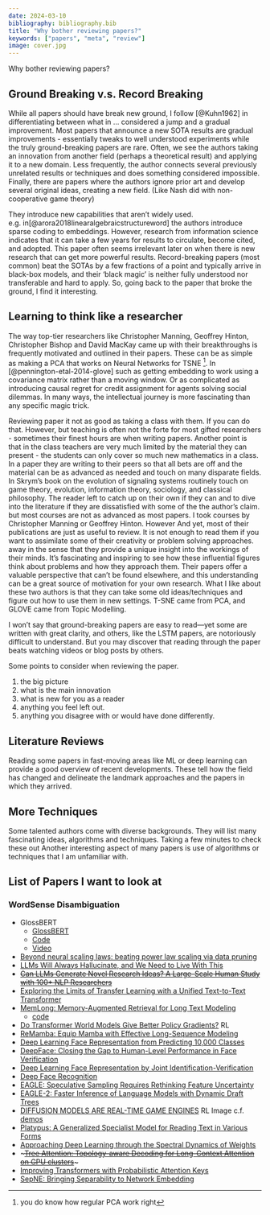 ```yaml
---
date: 2024-03-10
bibliography: bibliography.bib
title: "Why bother reviewing papers?"
keywords: ["papers", "meta", "review"]
image: cover.jpg
---
```


Why bother reviewing papers?

## Ground Breaking v.s. Record Breaking

While all papers should have break new ground, I follow [@Kuhn1962] in differentiating between what in ... considered a jump and a gradual improvement. Most papers that announce a new SOTA results are gradual improvements - essentially tweaks to well understood experiments while the truly ground-breaking papers are rare. Often, we see the authors taking an innovation from another field (perhaps a theoretical result) and applying it to a new domain. Less frequently, the author connects several previously unrelated results or techniques and does something considered impossible. Finally, there are papers where the authors ignore prior art and develop several original ideas, creating a new field. (Like Nash did with non-cooperative game theory)

They introduce new capabilities that aren't widely used. e.g. in[@arora2018linearalgebraicstructureword] the authors introduce sparse coding to embeddings. However, research from information science indicates that it can take a few years for results to circulate, become cited, and adopted. This paper often seems irrelevant later on when there is new research that can get more powerful results. Record-breaking papers (most common) beat the SOTAs by a few fractions of a point and typically arrive in black-box models, and their 'black magic' is neither fully understood nor transferable and hard to apply. So, going back to the paper that broke the ground, I find it interesting.

## Learning to think like a researcher

The way top-tier researchers like Christopher Manning, Geoffrey Hinton, Christopher Bishop and David MacKay came up with their breakthroughs is frequently motivated and outlined in their papers. These can be as simple as making a PCA that works on Neural Networks for TSNE [^1]. In [@pennington-etal-2014-glove] such as getting embedding to work using a covariance matrix rather than a moving window. Or as complicated as introducing causal regret for credit assignment for agents solving social dilemmas. In many ways, the intellectual journey is more fascinating than any specific magic trick.

[^1]: you do know how regular PCA work right

Reviewing paper it not as good as taking a class with them. If you can do that. However, but teaching is often not the forte for most gifted researchers - sometimes their finest hours are when writing papers. Another point is that in the class teachers are very much limited by the material they can present - the students can only cover so much new mathematics in a class. In a paper they are writing to their peers so that all bets are off and the material can be as advanced as needed and touch on many disparate fields. In Skrym's book on the evolution of signaling systems routinely touch on game theory, evolution, information theory, sociology, and classical philosophy. The reader left to catch up on their own if they can and to dive into the literature if they are dissatisfied with some of the the author's claim. but most courses are not as advanced as most papers. I took courses by Christopher Manning or Geoffrey Hinton. However And yet, most of their publications are just as useful to review. It is not enough to read them if you want to assimilate some of their creativity or problem solving approaches. away in the sense that they provide a unique insight into the workings of their minds. It's fascinating and inspiring to see how these influential figures think about problems and how they approach them. Their papers offer a valuable perspective that can't be found elsewhere, and this understanding can be a great source of motivation for your own research. What I like about these two authors is that they can take some old ideas/techniques and figure out how to use them in new settings. T-SNE came from PCA, and GLOVE came from Topic Modelling.

I won't say that ground-breaking papers are easy to read—yet some are written with great clarity, and others, like the LSTM papers, are notoriously difficult to understand. But you may discover that reading through the paper beats watching videos or blog posts by others.

Some points to consider when reviewing the paper.

1.  the big picture
2.  what is the main innovation
3.  what is new for you as a reader
4.  anything you feel left out.
5.  anything you disagree with or would have done differently.

## Literature Reviews

Reading some papers in fast-moving areas like ML or deep learning can provide a good overview of recent developments. These tell how the field has changed and delineate the landmark approaches and the papers in which they arrived.

## More Techniques

Some talented authors come with diverse backgrounds. They will list many fascinating ideas, algorithms and techniques. Taking a few minutes to check these out Another interesting aspect of many papers is use of algorithms or techniques that I am unfamiliar with.

## List of Papers I want to look at

### WordSense Disambiguation

-   GlossBERT
    -   [GlossBERT](https://arxiv.org/abs/1908.07245v4)
    -   [Code](https://github.com/HSLCY/GlossBERT)
    -   [Video](https://www.youtube.com/watch?v=EMDax4OH_ps)
-   [Beyond neural scaling laws: beating power law scaling via data pruning](https://arxiv.org/abs/2206.14486)
-   [LLMs Will Always Hallucinate, and We Need to Live With This](https://arxiv.org/abs/2409.05746)
-   [~~Can LLMs Generate Novel Research Ideas? A Large-Scale Human Study with 100+ NLP Researchers~~](https://www.arxiv.org/abs/2409.04109)
-   [Exploring the Limits of Transfer Learning with a Unified Text-to-Text Transformer](https://arxiv.org/pdf/1910.10683)
-   [MemLong: Memory-Augmented Retrieval for Long Text Modeling](https://arxiv.org/abs/2408.16967v1)
    -   [code](https://github.com/Bui1dMySea/MemLong)
-   [Do Transformer World Models Give Better Policy Gradients?](https://arxiv.org/abs/2402.05290) RL
-   [ReMamba: Equip Mamba with Effective Long-Sequence Modeling](https://arxiv.org/abs/2408.15496)
-   [Deep Learning Face Representation from Predicting 10,000 Classes](https://www.cv-foundation.org/openaccess/content_cvpr_2014/papers/Sun_Deep_Learning_Face_2014_CVPR_paper.pdf)
-   [DeepFace: Closing the Gap to Human-Level Performance in Face Verification](https://scontent.ftlv16-1.fna.fbcdn.net/v/t39.8562-6/240890413_887772915161178_4705912772854439762_n.pdf?_nc_cat=109&ccb=1-7&_nc_sid=e280be&_nc_ohc=aQZ764jfMEsQ7kNvgEMjdLY&_nc_ht=scontent.ftlv16-1.fna&_nc_gid=AQHSCUGR6sPg45J9npX7vvA&oh=00_AYAYrYM-JUDLmyXIPxiZF8socGVHbEzCDSEFD7_vszSuag&oe=66EE737F)
-   [Deep Learning Face Representation by Joint Identification-Verification](https://arxiv.org/pdf/1406.4773)
-   [Deep Face Recognition](https://www.robots.ox.ac.uk/~vgg/publications/2015/Parkhi15/parkhi15.pdf)
-   [EAGLE: Speculative Sampling Requires Rethinking Feature Uncertainty](https://arxiv.org/pdf/2401.15077)
-   [EAGLE-2: Faster Inference of Language Models with Dynamic Draft Trees](https://arxiv.org/pdf/2406.16858)
-   [DIFFUSION MODELS ARE REAL-TIME GAME ENGINES](https://arxiv.org/pdf/2408.14837) RL Image c.f. [demos](https://gamengen.github.io/)
-   [Platypus: A Generalized Specialist Model for Reading Text in Various Forms](https://arxiv.org/abs/2408.14805)
-   [Approaching Deep Learning through the Spectral Dynamics of Weights](https://arxiv.org/abs/2408.11804)
-   ~~~[Tree Attention: Topology-aware Decoding for Long-Context Attention on GPU clusters](https://arxiv.org/abs/2408.04093)~~~
-   [Improving Transformers with Probabilistic Attention Keys](https://proceedings.mlr.press/v162/nguyen22c.html)
-   [SepNE: Bringing Separability to Network Embedding](file:///home/oren/Pictures/4333-Article%20Text-7381-1-10-20190706.pdf)